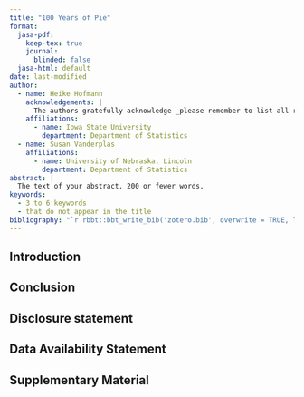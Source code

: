```yaml
---
title: "100 Years of Pie"
format:
  jasa-pdf:
    keep-tex: true  
    journal:
      blinded: false
  jasa-html: default
date: last-modified
author:
  - name: Heike Hofmann
    acknowledgements: | 
      The authors gratefully acknowledge _please remember to list all relevant funding sources in the non-anonymized (unblinded) version_.
    affiliations:
      - name: Iowa State University
        department: Department of Statistics
  - name: Susan Vanderplas
    affiliations:
      - name: University of Nebraska, Lincoln
        department: Department of Statistics
abstract: |
  The text of your abstract. 200 or fewer words.
keywords:
  - 3 to 6 keywords
  - that do not appear in the title
bibliography: "`r rbbt::bbt_write_bib('zotero.bib', overwrite = TRUE, library_id=rbbt::bbt_library_id('Graphics Research'))`"
---
```


## Introduction {#sec-intro}

<!-- - Note that figures and tables (such as @fig-first and @tbl-one) should appear in the paper, not at the end or in separate files. -->
<!-- - In document front matter, you may set the key `blinded` under a `journal` key to hide the authors and acknowledgements, producing the required anonymized version. -->
<!-- - Remember that in the anonymized version, you should not identify authors indirectly in the text.  That is, don't say "In Smith et. al.  (2009) we showed that ...". Instead, say "Smith et. al. (2009) showed that ...". -->
<!-- - These points are only intended to remind you of some requirements. -->
<!-- Please refer to the instructions for authors -->
<!-- at [http://amstat.tandfonline.com/action/authorSubmission?journalCode=uasa20&page=instructions#.VFkk7fnF_0c](http://amstat.tandfonline.com/action/authorSubmission?journalCode=uasa20&page=instructions#.VFkk7fnF_0c) -->
<!-- - For more about ASA\ style, please see [https://files.taylorandfrancis.com/asa-style-guide.pdf](https://files.taylorandfrancis.com/asa-style-guide.pdf). -->



## Conclusion {#sec-conc}

## Disclosure statement

<!-- The authors have the following conflicts of interest to declare (or replace with a statement that no conflicts of interest exist). -->

## Data Availability Statement

<!-- Deidentified data have been made available at the following URL: XX. -->

## Supplementary Material {.supplementary}

<!-- Title: -->

<!-- :   Brief description. (file type) -->

<!-- ## BibTeX  -->

<!-- We encourage you to use BibTeX. -->
<!-- If you have, please feel free to use the package natbib with any bibliography style you're comfortable with. The .bst file agsm has been included here for your convenience.  -->
